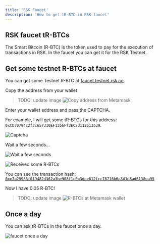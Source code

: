 ---
title: 'RSK Faucet'
description: 'How to get tR-BTC in RSK faucet'
---


## RSK faucet tR-BTCs

The Smart Bitcoin (R-BTC) is the token used to pay for the execution of transactions in RSK.
In the faucet you can get it for the RSK Testnet.

## Get some testnet R-BTCs at faucet

You can get some Testnet R-BTC at
[faucet.testnet.rsk.co](https://faucet.testnet.rsk.co/).

Copy the address from your wallet

> TODO: update image
> ![Copy address from Metamask](/img/courses/dev/01/wallet/rsk-faucet/image-03.png)

Enter your wallet address and pass the CAPTCHA.

For example, I will get some tR-BTCs for this address: `0xCD70794c2f3c657310EF13b6Ff3EC2d112513b39`.

![Captcha](/img/courses/dev/01/wallet/rsk-faucet/image-12.png)

Wait a few seconds...

![Wait a few seconds](/img/courses/dev/01/wallet/rsk-faucet/image-04.png)

![Received some R-BTCs](/img/courses/dev/01/wallet/rsk-faucet/image-13.png)

You can see the transaction hash:
[`0xe7a25985f019482d362a3be908f1c0b3dee612fcc78716b6a341d8ad6138ea95`](https://explorer.testnet.rsk.co/tx/0xe7a25985f019482d362a3be908f1c0b3dee612fcc78716b6a341d8ad6138ea95)

Now I have 0.05 R-BTC!

> TODO: update image
> ![R-BTCs at Metamask wallet](/img/courses/dev/01/wallet/rsk-faucet/image-06.png)

## Once a day

You can ask tR-BTCs in the faucet once a day.

![faucet once a day](/img/courses/dev/01/wallet/rsk-faucet/image-07.png)
